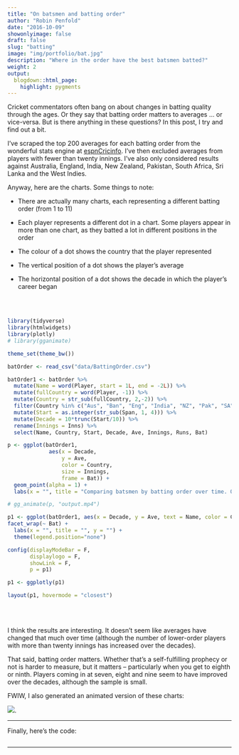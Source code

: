 ```yaml
---
title: "On batsmen and batting order"
author: "Robin Penfold"
date: "2016-10-09"
showonlyimage: false
draft: false
slug: "batting"
image: "img/portfolio/bat.jpg"
description: "Where in the order have the best batsmen batted?"
weight: 2
output:
  blogdown::html_page:
    highlight: pygments
---
```


Cricket commentators often bang on about changes in batting quality through the ages. Or they say that batting order matters to averages ... or vice-versa. But is there anything in these questions? In this post, I try and find out a bit.

I've scraped the top 200 averages for each batting order from the wonderful stats engine at [espnCricinfo](http://stats.espncricinfo.com/ci/engine/stats/index.html). I've then excluded averages from players with fewer than twenty innings. I've also only considered results against Australia, England, India, New Zealand, Pakistan, South Africa, Sri Lanka and the West Indies.

Anyway, here are the charts. Some things to note:

  * There are actually many charts, each representing a different batting order (from 1 to 11)
  
  * Each player represents a different dot in a chart. Some players appear in more than one chart, as they batted a lot in different positions in the order
  
  * The colour of a dot shows the country that the player represented
  
  * The vertical position of a dot shows the player's average
  
  * The horizontal position of a dot shows the decade in which the player's career began

<br></br>

```r
library(tidyverse)
library(htmlwidgets)
library(plotly)
# library(gganimate)

theme_set(theme_bw())

batOrder <- read_csv("data/BattingOrder.csv")

batOrder1 <- batOrder %>% 
  mutate(Name = word(Player, start = 1L, end = -2L)) %>% 
  mutate(fullCountry = word(Player, -1)) %>% 
  mutate(Country = str_sub(fullCountry, 2,-2)) %>% 
  filter(Country %in% c("Aus", "Ban", "Eng", "India", "NZ", "Pak", "SA", "SL", "WI")) %>% 
  mutate(Start = as.integer(str_sub(Span, 1, 4))) %>% 
  mutate(Decade = 10*trunc(Start/10)) %>% 
  rename(Innings = Inns) %>% 
  select(Name, Country, Start, Decade, Ave, Innings, Runs, Bat)

p <- ggplot(batOrder1, 
             aes(x = Decade, 
                 y = Ave,
                 color = Country, 
                 size = Innings,
                 frame = Bat)) +
  geom_point(alpha = 1) +
  labs(x = "", title = "Comparing batsmen by batting order over time. Order: \n ", y = "")

# gg_animate(p, "output.mp4")

p1 <- ggplot(batOrder1, aes(x = Decade, y = Ave, text = Name, color = Country)) + geom_point() +
facet_wrap(~ Bat) +
  labs(x = "", title = "", y = "") + 
  theme(legend.position="none")

config(displayModeBar = F, 
       displaylogo = F,
       showLink = F,
       p = p1)

p1 <- ggplotly(p1)
```

```r

layout(p1, hovermode = "closest")
```

<br></br>

I think the results are interesting. It doesn't seem like averages have changed that much over time (although the number of lower-order players with more than twenty innings has increased over the decades).

That said, batting order matters. Whether that's a self-fulfilling prophecy or not is harder to measure, but it matters -- particularly when you get to eighth or ninth. Players coming in at seven, eight and nine seem to have improved over the decades, although the sample is small.

FWIW, I also generated an animated version of these charts:
  
![](/portfolio/battingOrder.gif).

***

Finally, here's the code:

```r
```

***

